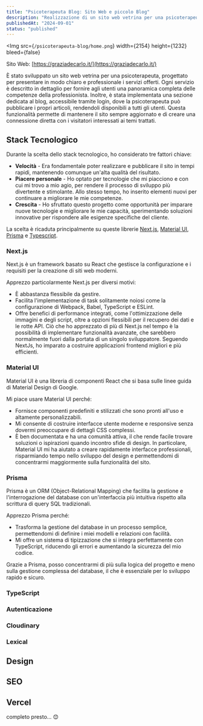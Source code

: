 ```yaml
---
title: "Psicoterapeuta Blog: Sito Web e piccolo Blog"
description: "Realizzazione di un sito web vetrina per una psicoterapeuta, comprensivo di una sezione blog. Il sito offre una panoramica dettagliata dei servizi professionali e consente alla psicoterapeuta di pubblicare articoli, fornendo così contenuti informativi e aggiornati ai visitatori. Il progetto combina un design elegante con funzionalità avanzate per migliorare la visibilità e l'interazione online."
publishedAt: "2024-09-01"
status: "published"
---
```


<Img
  src={`/psicoterapeuta-blog/home.png`}
  width={2154}
  height={1232}
  bleed={false}
></Img>

Sito Web: [https://graziadecarlo.it/](https://graziadecarlo.it/)

È stato sviluppato un sito web vetrina per una psicoterapeuta, progettato per presentare in modo chiaro e professionale i servizi offerti. Ogni servizio è descritto in dettaglio per fornire agli utenti una panoramica completa delle competenze della professionista.
Inoltre, è stata implementata una sezione dedicata al blog, accessibile tramite login, dove la psicoterapeuta può pubblicare i propri articoli, rendendoli disponibili a tutti gli utenti. Questa funzionalità permette di mantenere il sito sempre aggiornato e di creare una connessione diretta con i visitatori interessati ai temi trattati.

## Stack Tecnologico

Durante la scelta dello stack tecnologico, ho considerato tre fattori chiave:

- **Velocità** - Era fondamentale poter realizzare e pubblicare il sito in tempi rapidi, mantenendo comunque un'alta qualità del risultato.
- **Piacere personale** - Ho optato per tecnologie che mi piacciono e con cui mi trovo a mio agio, per rendere il processo di sviluppo più divertente e stimolante. Allo stesso tempo, ho inserito elementi nuovi per continuare a migliorare le mie competenze.
- **Crescita** - Ho sfruttato questo progetto come opportunità per imparare nuove tecnologie e migliorare le mie capacità, sperimentando soluzioni innovative per rispondere alle esigenze specifiche del cliente.

La scelta è ricaduta principalmente su queste librerie [Next.js](https://nextjs.org/), [Material UI](https://mui.com/material-ui/), [Prisma](https://www.prisma.io/) e [Typescript](https://www.typescriptlang.org/).

### Next.js

Next.js è un framework basato su React che gestisce la configurazione e i requisiti per la creazione di siti web moderni.

Apprezzo particolarmente Next.js per diversi motivi:

- È abbastanza flessibile da gestire.
- Facilita l'implementazione di task solitamente noiosi come la configurazione di Webpack, Babel, TypeScript e ESLint.
- Offre benefici di performance integrati, come l'ottimizzazione delle immagini e degli script, oltre a opzioni flessibili per il recupero dei dati e le rotte API.
  Ciò che ho apprezzato di più di Next.js nel tempo è la possibilità di implementare funzionalità avanzate, che sarebbero normalmente fuori dalla portata di un singolo sviluppatore. Seguendo NextJs, ho imparato a costruire applicazioni frontend migliori e più efficienti.

### Material UI

Material UI è una libreria di componenti React che si basa sulle linee guida di Material Design di Google.

Mi piace usare Material UI perché:

- Fornisce componenti predefiniti e stilizzati che sono pronti all'uso e altamente personalizzabili.
- Mi consente di costruire interfacce utente moderne e responsive senza dovermi preoccupare di dettagli CSS complessi.
- È ben documentata e ha una comunità attiva, il che rende facile trovare soluzioni o ispirazioni quando incontro sfide di design.
  In particolare, Material UI mi ha aiutato a creare rapidamente interfacce professionali, risparmiando tempo nello sviluppo del design e permettendomi di concentrarmi maggiormente sulla funzionalità del sito.

### Prisma

Prisma è un ORM (Object-Relational Mapping) che facilita la gestione e l'interrogazione del database con un'interfaccia più intuitiva rispetto alla scrittura di query SQL tradizionali.

Apprezzo Prisma perché:

- Trasforma la gestione del database in un processo semplice, permettendomi di definire i miei modelli e relazioni con facilità.
- Mi offre un sistema di tipizzazione che si integra perfettamente con TypeScript, riducendo gli errori e aumentando la sicurezza del mio codice.

Grazie a Prisma, posso concentrarmi di più sulla logica del progetto e meno sulla gestione complessa del database, il che è essenziale per lo sviluppo rapido e sicuro.

### TypeScript

### Autenticazione

### Cloudinary

### Lexical

## Design

## SEO

## Vercel

<div className="text-center text-4xl">completo presto... 😊</div>
